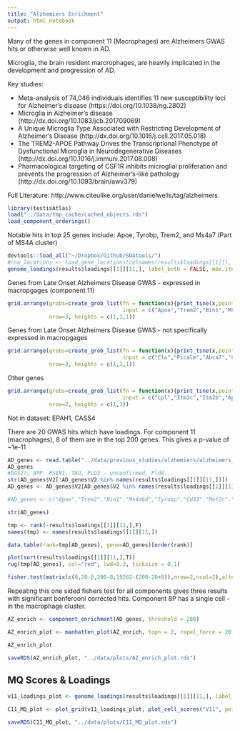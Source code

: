 ```yaml
---
title: "Alzhemiers Enrichment"
output: html_notebook
---
```


Many of the genes in component 11 (Macrophages) are Alzheimers GWAS hits or otherwise well known in AD.

Microglia, the brain resident marcrophages, are heavily implicated in the development and progression of AD.

Key studies:

- Meta-analysis of 74,046 individuals identifies 11 new susceptibility loci for Alzheimer's disease (https://doi.org/10.1038/ng.2802)
- Microglia in Alzheimer’s disease (http://dx.doi.org/10.1083/jcb.201709069)
- A Unique Microglia Type Associated with Restricting Development of Alzheimer’s Disease (http://dx.doi.org/10.1016/j.cell.2017.05.018)
- The TREM2-APOE Pathway Drives the Transcriptional Phenotype of Dysfunctional Microglia in Neurodegenerative Diseases (http://dx.doi.org/10.1016/j.immuni.2017.08.008)
- Pharmacological targeting of CSF1R inhibits microglial proliferation and prevents the progression of Alzheimer’s-like pathology (http://dx.doi.org/10.1093/brain/awv379)

Full Literature: http://www.citeulike.org/user/danielwells/tag/alzheimers

```r
library(testisAtlas)
load("../data/tmp_cache/cached_objects.rds")
load_component_orderings()
```

Notable hits in top 25 genes include: Apoe, Tyrobp, Trem2, and Ms4a7 (Part of MS4A cluster)

```r
devtools::load_all("~/Dropbox/Github/SDAtools/")
#rna_locations <- load_gene_locations(colnames(results$loadings[[1]]), name="merge_mouse_V3b", path = "../data/")
genome_loadings(results$loadings[[1]][11,], label_both = FALSE, max.items = 25, label.size = 4, gene_locations = rna_locations) + ylab("Gene Loading (Component 11)") + theme_minimal() + theme(legend.position = "none")
```


Genes from Late Onset Alzheimers Disease GWAS - expressed in macropgages (component 11)

```r
grid.arrange(grobs=create_grob_list(fn = function(x){print_tsne(x,point_size = 0.5, predict = T)},
                                    input = c("Apoe","Trem2","Bin1","Ms4a6d","Ms4a6b","Ms4a6c","Ms4a7","Tyrobp","Cd33","Mef2c","Spi1","H2-Eb1")),
             nrow=3, heights = c(1,1,1))
```

Genes from Late Onset Alzheimers Disease GWAS - not specifically expressed in macropgages

```r

grid.arrange(grobs=create_grob_list(fn = function(x){print_tsne(x,point_size = 0.5, predict = T)},
                                    input = c("Clu","Picalm","Abca7","Cd2ap","Zcwpw1","Nme8","Inpp5d","Sorl1","Rin3","Ptk2b")),
             nrow=3, heights = c(1,1,1))

```

Other genes

```r
grid.arrange(grobs=create_grob_list(fn = function(x){print_tsne(x,point_size = 0.5, predict = T)},
                                    input = c("Lpl","Itm2c","Itm2b","App")),
             nrow=2, heights = c(1,1))
```

Not in dataset: EPAH1, CASS4

There are 20 GWAS hits which have loadings. For component 11 (macrophages), 8 of them are in the top 200 genes. This gives a p-value of ~1e-11

```r
AD_genes <- read.table("../data/previous_studies/alzhemiers/alzheimers_genes.txt", stringsAsFactors = F)
AD_genes
#DGS2?, APP. PSEN1, TAU, PLD3 - unconfirmed, Pld4...
str(AD_genes$V2[!AD_genes$V2 %in% names(results$loadings[[1]][11,])])
AD_genes <- AD_genes$V2[AD_genes$V2 %in% names(results$loadings[[1]][11,])]

#AD_genes <- c("Apoe","Trem2","Bin1","Ms4a6d","Tyrobp","Cd33","Mef2c","Spi1","H2-Eb1","Clu","Picalm","Abca7","Cd2ap","Zcwpw1","Nme8","Inpp5d","Sorl1","Rin3","Ptk2b")

str(AD_genes)

tmp <- rank(-results$loadings[[1]][11,],F)
names(tmp) <- names(results$loadings[[1]][11,])

data.table(rank=tmp[AD_genes], gene=AD_genes)[order(rank)]

plot(sort(results$loadings[[1]][11,],T))
rug(tmp[AD_genes], col="red", lwd=0.3, ticksize = 0.1)

fisher.test(matrix(c(8,20-8,200-8,19262-(200-20+8)),nrow=2,ncol=2),alternative="greater")
```

Repeating this one sided fishers test for all components gives three results with significant bonferooni corrected hits. Component 8P has a single cell - in the macrophage cluster.

```r

AZ_enrich <- component_enrichment(AD_genes, threshold = 200)

AZ_enrich_plot <- manhatten_plot(AZ_enrich, topn = 2, repel_force = 20, legend_position = c(0.75,0.75))

AZ_enrich_plot

saveRDS(AZ_enrich_plot, "../data/plots/AZ_enrich_plot.rds")
```


## MQ Scores & Loadings

```r

v11_loadings_plot <- genome_loadings(results$loadings[[1]][11,], label_both = FALSE, max.items = 10, label.size = 4, hide_unknown = T, gene_locations = rna_locations, highlight_genes = c(AD_genes,"Ms4a7","Ms4a6c"), label_genes = c("Trem2","Apoe","Mef2c","H2-Eb1","Spi1","Bin1","Ms4a7","Cd33")) + ylab("Gene Loading (Component 11)") + theme_minimal() + theme(legend.position = "none")

C11_MQ_plot <- plot_grid(v11_loadings_plot, plot_cell_scores("V11", point_size = 2), ncol = 2, rel_widths = c(3,1))

saveRDS(C11_MQ_plot, "../data/plots/C11_MQ_plot.rds")
```
